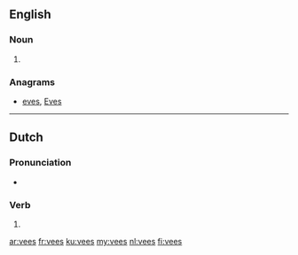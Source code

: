 ==English==

===Noun===
{{head|en|noun plural form}}

# {{plural of|vee|lang=en}}

===Anagrams===
* [[eves#English|eves]], [[Eves#English|Eves]]

----

==Dutch==

===Pronunciation===
* {{audio|Nl-vees.ogg|Audio|lang=nl}}

===Verb===
{{nl-verb-form}}

# {{nl-verb form of|n=sg|t=past|m=ind|vijzen}}

[[ar:vees]]
[[fr:vees]]
[[ku:vees]]
[[my:vees]]
[[nl:vees]]
[[fi:vees]]